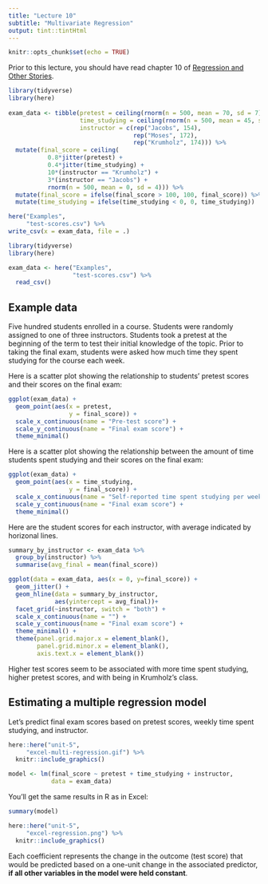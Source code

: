 ```yaml
---
title: "Lecture 10"
subtitle: "Multivariate Regression"
output: tint::tintHtml
---
```


```r
knitr::opts_chunk$set(echo = TRUE)
```

Prior to this lecture, you should have read chapter 10 of
[Regression and Other Stories](https://users.aalto.fi/~ave/ROS.pdf){target="_blank"}.

```r
library(tidyverse)
library(here) 
 
exam_data <- tibble(pretest = ceiling(rnorm(n = 500, mean = 70, sd = 7)),
                    time_studying = ceiling(rnorm(n = 500, mean = 45, sd = 15)),
                    instructor = c(rep("Jacobs", 154), 
                                   rep("Moses", 172), 
                                   rep("Krumholz", 174))) %>%
  mutate(final_score = ceiling(
           0.8*jitter(pretest) + 
           0.4*jitter(time_studying) + 
           10*(instructor == "Krumholz") + 
           3*(instructor == "Jacobs") +
           rnorm(n = 500, mean = 0, sd = 4))) %>%
  mutate(final_score = ifelse(final_score > 100, 100, final_score)) %>%
  mutate(time_studying = ifelse(time_studying < 0, 0, time_studying))

here("Examples",
     "test-scores.csv") %>%
write_csv(x = exam_data, file = .)
```

```r
library(tidyverse)
library(here) 

exam_data <- here("Examples",
                  "test-scores.csv") %>%
  read_csv()
```

## Example data

Five hundred students enrolled in a course. Students were randomly assigned to one of three
instructors. Students took a pretest at the beginning of the term to test their initial 
knowledge of the topic. Prior to taking the final exam, students were asked how much time
they spent studying for the course each week.

Here is a scatter plot showing the relationship to students' pretest scores and their 
scores on the final exam:

```r
ggplot(exam_data) +
  geom_point(aes(x = pretest,
                 y = final_score)) +
  scale_x_continuous(name = "Pre-test score") +
  scale_y_continuous(name = "Final exam score") +
  theme_minimal()
```

Here is a scatter plot showing the relationship between the amount of time students
spent studying and their scores on the final exam:

```r
ggplot(exam_data) +
  geom_point(aes(x = time_studying,
                 y = final_score)) +
  scale_x_continuous(name = "Self-reported time spent studying per week") +
  scale_y_continuous(name = "Final exam score") +
  theme_minimal()
```

Here are the student scores for each instructor, with average indicated by 
horizonal lines.

```r
summary_by_instructor <- exam_data %>%
  group_by(instructor) %>%
  summarise(avg_final = mean(final_score))

ggplot(data = exam_data, aes(x = 0, y=final_score)) +
  geom_jitter() +
  geom_hline(data = summary_by_instructor, 
             aes(yintercept = avg_final))+
  facet_grid(~instructor, switch = "both") +
  scale_x_continuous(name = "") +
  scale_y_continuous(name = "Final exam score") +
  theme_minimal() +
  theme(panel.grid.major.x = element_blank(),
        panel.grid.minor.x = element_blank(),
        axis.text.x = element_blank())
```

Higher test scores seem to be associated with more time spent studying, higher pretest 
scores, and with being in Krumholz's class. 

## Estimating a multiple regression model

Let's predict final exam scores based on pretest scores, weekly time spent
studying, and instructor.

```r
here::here("unit-5",
     "excel-multi-regression.gif") %>%
  knitr::include_graphics()
```

```r
model <- lm(final_score ~ pretest + time_studying + instructor,
            data = exam_data)
```

You'll get the same results in R as in Excel:

```r
summary(model)
```

```r
here::here("unit-5",
     "excel-regression.png") %>%
  knitr::include_graphics()
```

Each coefficient represents the change in the outcome (test score) that 
would be predicted based on a one-unit change in the associated predictor,
**if all other variables in the model were held constant**.